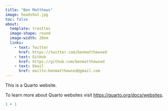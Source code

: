 ```yaml
---
title: "Ben Matthews"
image: headshot.jpg
toc: false
about: 
  template: trestles
  image-shape: round
  image-width: 20em
  links:
    - text: Twitter
      href: https://twitter.com/benmatthewsed
    - text: GitHub
      href: https://github.com/benmatthewsed
    - text: Email
      href: mailto:benmatthewsed@gmail.com
---
```


This is a Quarto website.

To learn more about Quarto websites visit <https://quarto.org/docs/websites>.

```r
1 + 1
```
